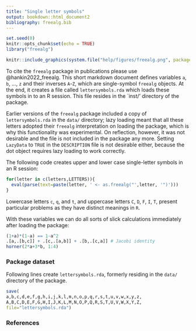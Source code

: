 ```yaml
---
title: "Single letter symbols"
output: bookdown::html_document2
bibliography: freealg.bib
---
```


```r
set.seed(0)
knitr::opts_chunk$set(echo = TRUE)
library("freealg")
```

```r
knitr::include_graphics(system.file("help/figures/freealg.png", package = "freealg"))
```

To cite the `freealg` package in publications please use
@hankin2022_freealg.  This short markdown document defines variables
`a`, `b`, $\ldots$, `z` and their inverses `A`-`Z`, which are
single-symbol `freealg` objects.  At the end, it creates a file called
`lettersymbols.rda` which loads these symbols in to an R session.
This file resides in the `inst/' directory of the package.

Earlier versions of the `freealg` package included a copy of
`lettersymbols.rda` in the `data/` directory; lazy loading meant that
all these letters adopted their `freealg` interpretation on loading
the package, which is why this functionality was experimental.  On
reflection, however, it was not desirable and the file is not included
in the package any more.  Setting `LazyData` to `TRUE` in the
`DESCRIPTION` file is not desirable either, because the dot object
requires lazy loading to work correctly.

The following code creates upper and lower case single-letter symbols
in an R session:

```r
for(letter in c(letters,LETTERS)){
  eval(parse(text=paste(letter, ' <- as.freealg("',letter, '")')))
}
```

Lowercase letters `c`, `q`, and `t`, and uppercase letters
`C`, `D`, `F`, `I`, `T`, present particular problems as they have
distinct meanings in `R`.  

With these variables we can do all sorts of slick calculations
immediately after loading the package:

```r
(1+a)*(1-a) == 1-a^2
.[a,.[b,c]] + .[c,.[a,b]] + .[b,.[c,a]] # Jacobi identity
horner(2*a+3*b, 1:4)
```

### Package dataset {-}

Following lines create `lettersymbols.rda`, formerly residing in the
`data/` directory of the package.

```r
save(
a,b,c,d,e,f,g,h,i,j,k,l,m,n,o,p,q,r,s,t,u,v,w,x,y,z,
A,B,C,D,E,F,G,H,I,J,K,L,M,N,O,P,Q,R,S,T,U,V,W,X,Y,Z,
file="lettersymbols.rda")
```

### References {-}
